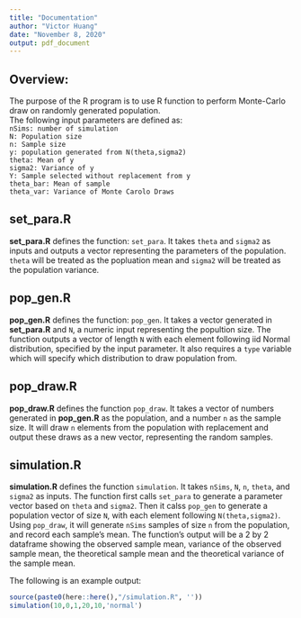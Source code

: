 ```yaml
---
title: "Documentation"
author: "Victor Huang"
date: "November 8, 2020"
output: pdf_document
---
```


## Overview: 
  
The purpose of the R program is to use R function to perform Monte-Carlo draw on randomly generated population.  
The following input parameters are defined as:  
`nSims: number of simulation`  
`N: Population size`  
`n: Sample size`  
`y: population generated from N(theta,sigma2)`  
`theta: Mean of y`  
`sigma2: Variance of y`  
`Y: Sample selected without replacement from y`  
`theta_bar: Mean of sample`  
`theta_var: Variance of Monte Carolo Draws`  
  
## set_para.R
  
**set_para.R** defines the function: `set_para`. It takes `theta` and `sigma2` as inputs and outputs a vector representing the parameters of the population. `theta` will be treated as the popluation mean and `sigma2` will be treated as the population variance.  
  
## pop_gen.R
  
**pop_gen.R** defines the function: `pop_gen`. It takes a vector generated in **set_para.R** and `N`, a numeric input representing the popultion size. The function outputs a vector of length `N` with each element following iid Normal distribution, specified by the input parameter. It also requires a `type` variable which will specify which distribution to draw population from.
  
## pop_draw.R
  
**pop_draw.R** defines the function `pop_draw`. It takes a vector of numbers generated in **pop_gen.R** as the population, and a number `n` as the sample size. It will draw `n` elements from the population with replacement and output these draws as a new vector, representing the random samples.  
  
## simulation.R
  
**simulation.R** defines the function `simulation`. It takes `nSims`, `N`, `n`, `theta`, and `sigma2` as inputs. The function first calls `set_para` to generate a parameter vector based on `theta` and `sigma2`. Then it calss `pop_gen` to generate a population vector of size `N`, with each element following `N(theta,sigma2)`. Using `pop_draw`, it will generate `nSims` samples of size `n` from the population, and record each sample's mean. The function's output will be a 2 by 2 dataframe showing the observed sample mean, variance of the observed sample mean, the theoretical sample mean and the theoretical variance of the sample mean.  
  
The following is an example output:  
```r
source(paste0(here::here(),"/simulation.R", ''))
simulation(10,0,1,20,10,'normal')
```